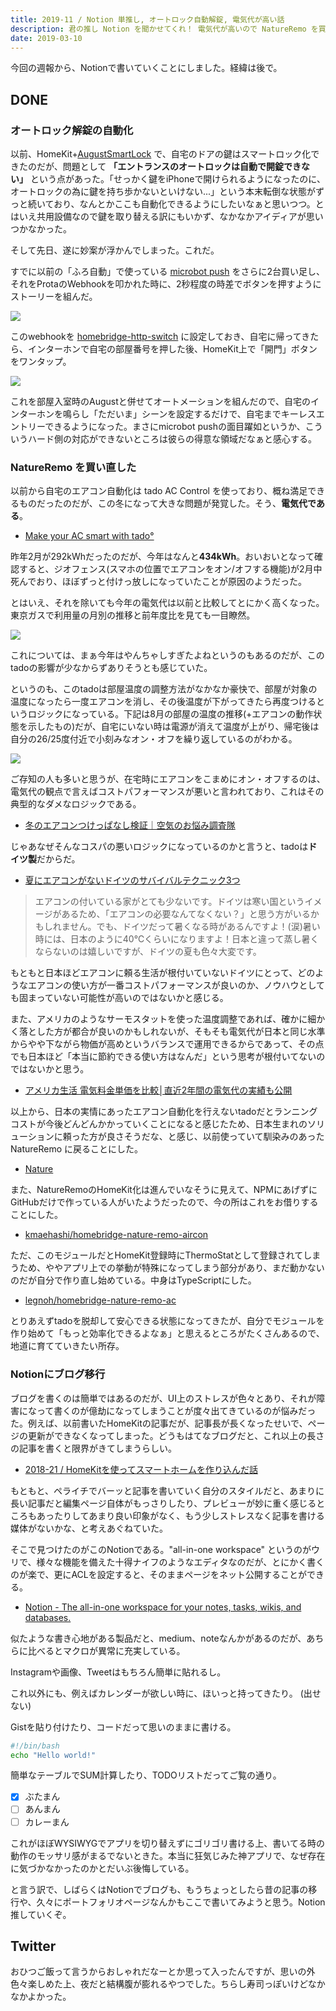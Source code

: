 ```yaml
---
title: 2019-11 / Notion 単推し, オートロック自動解錠, 電気代が高い話
description: 君の推し Notion を聞かせてくれ！ 電気代が高いので NatureRemo を買い直したりなど。
date: 2019-03-10
---
```



今回の週報から、Notionで書いていくことにしました。経緯は後で。

## DONE

### オートロック解錠の自動化

以前、HomeKit+[AugustSmartLock](https://august.com/products/august-smart-lock-pro-connect) で、自宅のドアの鍵はスマートロック化できたのだが、問題として **「エントランスのオートロックは自動で開錠できない」** という点があった。「せっかく鍵をiPhoneで開けられるようになったのに、オートロックの為に鍵を持ち歩かないといけない...」という本末転倒な状態がずっと続いており、なんとかここも自動化できるようにしたいなぁと思いつつ。とはいえ共用設備なので鍵を取り替える訳にもいかず、なかなかアイディアが思いつかなかった。

そして先日、遂に妙案が浮かんでしまった。これだ。

<X url="https://twitter.com/legnoh/status/1104675919631802369" />

すでに以前の「ふろ自動」で使っている [microbot push](https://microbot.is/ja/push/) をさらに2台買い足し、それをProtaのWebhookを叩かれた時に、2秒程度の時差でボタンを押すようにストーリーを組んだ。

![](/img/blog/2019-11/20190715180021.png)

このwebhookを [homebridge-http-switch](https://www.npmjs.com/package/homebridge-http-switch) に設定しておき、自宅に帰ってきたら、インターホンで自宅の部屋番号を押した後、HomeKit上で「開門」ボタンをワンタップ。

![](/img/blog/2019-11/20190715180030.png)

これを部屋入室時のAugustと併せてオートメーションを組んだので、自宅のインターホンを鳴らし「ただいま」シーンを設定するだけで、自宅までキーレスエントリーできるようになった。まさにmicrobot pushの面目躍如というか、こういうハード側の対応ができないところは彼らの得意な領域だなぁと感心する。

### NatureRemo を買い直した

以前から自宅のエアコン自動化は tado AC Control を使っており、概ね満足できるものだったのだが、この冬になって大きな問題が発覚した。そう、**電気代である**。

- [Make your AC smart with tado°](https://www.tado.com/us/)

昨年2月が292kWhだったのだが、今年はなんと**434kWh**。おいおいとなって確認すると、ジオフェンス(スマホの位置でエアコンをオン/オフする機能)が2月中死んでおり、ほぼずっと付けっ放しになっていたことが原因のようだった。

とはいえ、それを除いても今年の電気代は以前と比較してとにかく高くなった。東京ガスで利用量の月別の推移と前年度比を見ても一目瞭然。

![](/img/blog/2019-11/20190715180035.png)

これについては、まぁ今年はやんちゃしすぎたよねというのもあるのだが、このtadoの影響が少なからずありそうとも感じていた。

というのも、このtadoは部屋温度の調整方法がなかなか豪快で、部屋が対象の温度になったら一度エアコンを消し、その後温度が下がってきたら再度つけるというロジックになっている。下記は8月の部屋の温度の推移(+エアコンの動作状態を示したもの)だが、自宅にいない時は電源が消えて温度が上がり、帰宅後は自分の26/25度付近で小刻みなオン・オフを繰り返しているのがわかる。

![](/img/blog/2019-11/20190715180033.png)

ご存知の人も多いと思うが、在宅時にエアコンをこまめにオン・オフするのは、電気代の観点で言えばコストパフォーマンスが悪いと言われており、これはその典型的なダメなロジックである。

- [冬のエアコンつけっぱなし検証｜空気のお悩み調査隊](https://www.daikin.co.jp/kuuki/results/05/index2.html)

じゃあなぜそんなコスパの悪いロジックになっているのかと言うと、tadoは**ドイツ製**だからだ。

- [夏にエアコンがないドイツのサバイバルテクニック3つ](http://ja.myecom.net/german/blog/2014/072463/)

> エアコンの付いている家がとても少ないです。ドイツは寒い国というイメージがあるため、「エアコンの必要なんてなくない？」と思う方がいるかもしれません。でも、ドイツだって暑くなる時があるんですよ！(涙)暑い時には、日本のように40℃くらいになりますよ！日本と違って蒸し暑くならないのは嬉しいですが、ドイツの夏も色々大変です。

もともと日本ほどエアコンに頼る生活が根付いていないドイツにとって、どのようなエアコンの使い方が一番コストパフォーマンスが良いのか、ノウハウとしても固まっていない可能性が高いのではないかと感じる。

また、アメリカのようなサーモスタットを使った温度調整であれば、確かに細かく落とした方が都合が良いのかもしれないが、そもそも電気代が日本と同じ水準からやや下ながら物価が高めというバランスで運用できるからであって、その点でも日本ほど「本当に節約できる使い方はなんだ」という思考が根付いてないのではないかと思う。

- [アメリカ生活 電気料金単価を比較│直近2年間の電気代の実績も公開](https://yukihyoublog.net/electricity-charges/)

以上から、日本の実情にあったエアコン自動化を行えないtadoだとランニングコストが今後どんどんかかっていくことになると感じたため、日本生まれのソリューションに頼った方が良さそうだな、と感じ、以前使っていて馴染みのあった NatureRemo に戻ることにした。

- [Nature](https://nature.global/jp/top)

また、NatureRemoのHomeKit化は進んでいなそうに見えて、NPMにあげずにGitHubだけで作っている人がいたようだったので、今の所はこれをお借りすることにした。

- [kmaehashi/homebridge-nature-remo-aircon](https://github.com/kmaehashi/homebridge-nature-remo-aircon)

ただ、このモジュールだとHomeKit登録時にThermoStatとして登録されてしまうため、ややアプリ上での挙動が特殊になってしまう部分があり、まだ動かないのだが自分で作り直し始めている。中身はTypeScriptにした。

- [legnoh/homebridge-nature-remo-ac](https://github.com/legnoh/homebridge-nature-remo-ac)

とりあえずtadoを脱却して安心できる状態になってきたが、自分でモジュールを作り始めて「もっと効率化できるよなぁ」と思えるところがたくさんあるので、地道に育てていきたい所存。

### Notionにブログ移行

ブログを書くのは簡単ではあるのだが、UI上のストレスが色々とあり、それが障害になって書くのが億劫になってしまうことが度々出てきているのが悩みだった。例えば、以前書いたHomeKitの記事だが、記事長が長くなったせいで、ページの更新ができなくなってしまった。どうもはてなブログだと、これ以上の長さの記事を書くと限界がきてしまうらしい。

- [2018-21 / HomeKitを使ってスマートホームを作り込んだ話](/blog/2018-21)

もともと、ペライチでバーッと記事を書いていく自分のスタイルだと、あまりに長い記事だと編集ページ自体がもっさりしたり、プレビューが妙に重く感じるところもあったりしてあまり良い印象がなく、もう少しストレスなく記事を書ける媒体がないかな、と考えあぐねていた。

そこで見つけたのがこのNotionである。"all-in-one workspace" というのがウリで、様々な機能を備えた十得ナイフのようなエディタなのだが、とにかく書くのが楽で、更にACLを設定すると、そのままページをネット公開することができる。

- [Notion - The all-in-one workspace for your notes, tasks, wikis, and databases.](https://www.notion.so/)

似たような書き心地がある製品だと、medium、noteなんかがあるのだが、あちらに比べるとマクロが異常に充実している。

Instagramや画像、Tweetはもちろん簡単に貼れるし。

<Instagram instagramId="BtNJwZAlTXq" />

これ以外にも、例えばカレンダーが欲しい時に、ほいっと持ってきたり。
(出せない)

Gistを貼り付けたり、コードだって思いのままに書ける。

```bash
#!/bin/bash
echo "Hello world!"
```

簡単なテーブルでSUM計算したり、TODOリストだってご覧の通り。

- [x]  ぶたまん
- [ ]  あんまん
- [ ]  カレーまん

これがほぼWYSIWYGでアプリを切り替えずにゴリゴリ書ける上、書いてる時の動作のモッサリ感がまるでないときた。本当に狂気じみた神アプリで、なぜ存在に気づかなかったのかとだいぶ後悔している。

と言う訳で、しばらくはNotionでブログも、もうちょっとしたら昔の記事の移行や、久々にポートフォリオページなんかもここで書いてみようと思う。Notion推していくぞ。

## Twitter

おひつご飯って言うからおしゃれだなーとか思って入ったんですが、思いの外色々楽しめた上、夜だと結構腹が膨れるやつでした。ちらし寿司っぽいけどなかなかよかった。

<Instagram instagramId="Buleh9XnHRj" />
